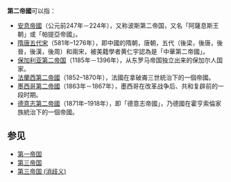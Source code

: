 '''第二帝國'''可以指：
*[[安息帝國|安息帝國]]（公元前247年－224年），又称波斯第二帝国，又名「阿薩息斯王朝」或「帕提亞帝國」。
*[[隋唐|隋唐]][[五代|五代]][[宋朝|宋]]（581年–1276年），即中國的隋朝，唐朝，五代（後梁，後唐，後晉，後漢，後周）和兩宋，被美籍學者黄仁宇認為是「中華第二帝國」。
*[[保加利亚第二帝国|保加利亚第二帝国]]（1185年－1396年），从东罗马帝国独立出来的保加尔人国家。
*[[法蘭西第二帝國|法蘭西第二帝國]]（1852–1870年），法國在拿破崙三世統治下的一個帝國。
*[[墨西哥第二帝國|墨西哥第二帝國]]（1863年－1867年），墨西哥在改革战争后、共和复辟前的一段时期。
*[[德意志第二帝國|德意志第二帝國]]（1871年–1918年），即「德意志帝國」，乃德國在霍亨索倫家族統治下的一個帝國。

==参见==
*[[第一帝国|第一帝国]]
*[[第三帝国|第三帝国]]
*[[第三帝国_(消歧义)|第三帝国 (消歧义)]]

{{Disambig|Cat=四字地名消歧义|第}}